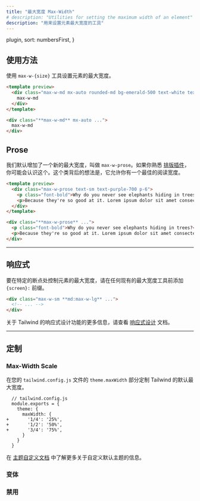 ```yaml
---
title: "最大宽度 Max-Width"
# description: "Utilities for setting the maximum width of an element"
description: "用来设置元素最大宽度的工具"
---
```



  plugin,
  sort: numbersFirst,
}

## 使用方法

<!-- Set the maximum width of an element using the `max-w-{size}` utilities. -->
使用 `max-w-{size}` 工具设置元素的最大宽度。

```html emerald
<template preview>
  <div class="max-w-md mx-auto rounded-md bg-emerald-500 text-white text-2xl font-extrabold flex items-center justify-center py-3">
    max-w-md
  </div>
</template>

<div class="**max-w-md** mx-auto ...">
  max-w-md
</div>
```

## Prose

<!-- We added a new max-width by default called `max-w-prose`. If you are familiar with the [typography plugin](https://github.com/tailwindlabs/tailwindcss-typography) you might recognize this one. The idea behind this class is that it allows you to have an optimal reading width. -->
我们默认增加了一个新的最大宽度，叫做 `max-w-prose`。如果你熟悉 [排版插件](https://github.com/tailwindlabs/tailwindcss-typography)，你可能会认识这个。这个类背后的想法是，它允许你有一个最佳的阅读宽度。

```html purple
<template preview>
  <div class="max-w-prose text-sm text-purple-700 p-6">
    <p class="font-bold">Why do you never see elephants hiding in trees?</p>
    <p>Because they're so good at it. Lorem ipsum dolor sit amet consectetur adipisicing elit. Quas cupiditate laboriosam fugiat.</p>
  </div>
</template>

<div class="**max-w-prose** ...">
  <p class="font-bold">Why do you never see elephants hiding in trees?</p>
  <p>Because they're so good at it. Lorem ipsum dolor sit amet consectetur adipisicing elit. Quas cupiditate laboriosam fugiat.</p>
</div>
```

---

<!-- ## Responsive -->
## 响应式

<!-- To control the max-width of an element at a specific breakpoint, add a `{screen}:` prefix to any existing max-width utility. -->
要在特定的断点处控制元素的最大宽度，请在任何现有的最大宽度工具前添加 `{screen}:` 前缀。

```html
<div class="max-w-sm **md:max-w-lg** ...">
  <!-- ... -->
</div>
```

<!-- For more information about Tailwind's responsive design features, check out the [Responsive Design](/docs/responsive-design) documentation. -->
关于 Tailwind 的响应式设计功能的更多信息，请查看 [响应式设计](/docs/responsive-design) 文档。

---

## 定制

### Max-Width Scale

<!-- Customize Tailwind's default max-width scale in the `theme.maxWidth` section of your `tailwind.config.js` file. -->
在您的 `tailwind.config.js` 文件的 `theme.maxWidth` 部分定制 Tailwind 的默认最大宽度。

```diff-js
  // tailwind.config.js
  module.exports = {
    theme: {
      maxWidth: {
+       '1/4': '25%',
+       '1/2': '50%',
+       '3/4': '75%',
      }
    }
  }
```

<!-- Learn more about customizing the default theme in the [theme customization documentation](/docs/theme#customizing-the-default-theme). -->
在 [主题自定义文档](/docs/theme#customizing-the-default-theme) 中了解更多关于自定义默认主题的信息。

### 变体

<Variants plugin="maxWidth" name="max-width" />

### 禁用

<Disabling plugin="maxWidth" name="max-width" />
